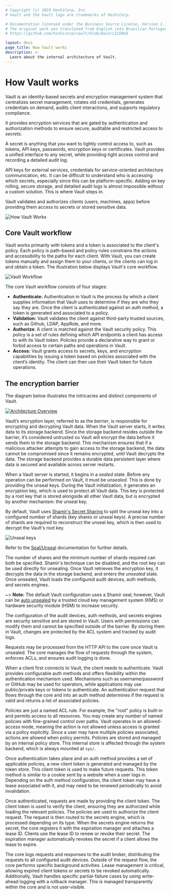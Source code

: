 ```yaml
---
# Copyright (c) 2024 HashiCorp, Inc.
# Vault and the Vault logo are trademarks of HashiCorp.

# Documentation licensed under the Business Source License, Version 1.1.
# The original work was translated from English into Brazilian Portuguese.
# https://github.com/hashicorp/vault/blob/main/LICENSE

layout: docs
page_title: How Vault works
description: >-
  Learn about the internal architecture of Vault.
---
```


# How Vault works


Vault is an identity-based secrets and encryption management system
that centralizes secret management, rotates old credentials, generates
credentials on demand, audits client interactions, and supports regulatory
compliance.

It provides encryption services that are gated by authentication and authorization
methods to ensure secure, auditable and restricted access to _secrets_.

A secret is anything that you want to tightly control access to, such as tokens,
API keys, passwords, encryption keys or certificates. Vault provides a unified
interface to any secret, while providing tight access control and recording a
detailed audit log.

API keys for external services, credentials for service-oriented architecture
communication, etc. It can be difficult to understand who is accessing which
secrets, especially since this can be platform-specific. Adding on key rolling,
secure storage, and detailed audit logs is almost impossible without a custom
solution. This is where Vault steps in.

Vault validates and authorizes clients (users, machines, apps) before providing
them access to secrets or stored sensitive data.

![How Vault Works](/img/how-vault-works.png)


## Core Vault workflow

Vault works primarily with tokens and a token is associated to the client's policy. Each policy is path-based and policy rules constrains the actions and accessibility to the paths for each client. With Vault, you can create tokens manually and assign them to your clients, or the clients can log in and obtain a token. The illustration below displays Vault's core workflow.

![Vault Workflow](/img/vault-workflow-diagram1.png)

 The core Vault workflow consists of four stages:

- **Authenticate:** Authentication in Vault is the process by which a client supplies information that Vault uses to determine if they are who they say they are. Once the client is authenticated against an auth method, a token is generated and associated to a policy.
- **Validation:** Vault validates the client against third-party trusted sources, such as Github, LDAP, AppRole, and more.
- **Authorize**: A client is matched against the Vault security policy.  This policy is a set of rules defining which API endpoints a client has access to with its Vault token. Policies provide a declarative way to grant or forbid access to certain paths and operations in Vault.
- **Access**: Vault grants access to secrets, keys, and encryption capabilities by issuing a token based on policies associated with the client’s identity. The client can then use their Vault token for future operations.


## The encryption barrier

The diagram below illustrates the intricacies and distinct components of Vault.

[![Architecture Overview](/img/layers.png)](/img/layers.png)

Vault’s encryption layer, referred to as the _barrier_, is responsible for encrypting and decrypting Vault data. When the Vault server starts, it writes data to its storage backend. Since the storage backend resides outside the barrier, it’s considered untrusted so Vault will encrypt the data before it sends them to the storage backend. This mechanism ensures that if a malicious attacker attempts to gain access to the storage backend, the data cannot be compromised since it remains encrypted, until Vault decrypts the data. The storage backend provides a durable data persistent layer where data is secured and available across server restarts.

When a Vault server is started, it begins in a _sealed_ state. Before any
operation can be performed on Vault, it must be _unsealed_. This is done by
providing the unseal keys. During the Vault initialization, it generates an
encryption key, which is used to protect all Vault data. This key is protected by
a root key that is stored alongside all other Vault data, but is encrypted by another mechanism: the unseal key.




By default, Vault uses [Shamir's Secret
Sharing](https://en.wikipedia.org/wiki/Shamir%27s_Secret_Sharing) to split the
unseal key into a configured number of shards (key shares or unseal
keys). A precise number of shards are required to reconstruct the unseal key,
which is then used to decrypt the Vault's root key.

![Unseal keys](/img/vault-shamir-seal.png)

Refer to the [Seal/Unseal](/vault/docs/concepts/seal#seal-unseal) documentation for
further details.

The number of shares and the minimum number of shards required can both be specified.
Shamir's technique can be disabled, and the root key can be used directly for
unsealing. Once Vault retrieves the encryption key, it decrypts the
data in the storage backend, and enters the _unsealed_ state. Once unsealed,
Vault loads the configured audit devices, auth methods, and secrets
engines.

~> **Note:** The default Vault configuration uses a Shamir seal; however, Vault can be [auto
unsealed](/vault/docs/concepts/seal#auto-unseal) by a trusted cloud key management
system (KMS) or hardware security module (HSM) to increase security.

The configuration of the audit devices, auth methods, and secrets engines are security sensitive and are stored in Vault. Users with permissions can modify them and cannot be specified outside of the barrier. By storing them in Vault, changes are protected by the ACL system and tracked by audit logs.

Requests may be processed from the HTTP API to the core once Vault is unsealed.
The core manages the flow of requests through the system,
enforces ACLs, and ensures audit logging is done.

When a client first connects to Vault, the client needs to authenticate. Vault provides
configurable auth methods and offers flexibility within the authentication mechanism
used. Mechanisms such as username/password or GitHub may be
used for operators, while applications may use public/private keys or tokens to
authenticate. An authentication request that flows through the core and into an auth
method determines if the request is valid and returns a list of
associated policies.

Policies are just a named ACL rule. For example, the "root" policy is built-in
and permits access to all resources. You may create any number of named policies
with fine-grained control over paths. Vault operates in an allowed-access mode, meaning the action is not allowed unless access is granted via a policy explicitly. Since a user may have multiple policies associated, actions are allowed when policy permits. Policies are stored and managed by an internal
policy store. This internal store is affected through the system backend,
which is always mounted at `sys/`.

Once authentication takes place and an auth method provides a set of applicable
policies, a new client token is generated and managed by the token store. This
client token is used to make future requests.
This token method is similar to a cookie sent by a website when a user logs in. Depending on the auth method configuration, the client
token may have a lease associated with it, and may need to be renewed periodically to avoid invalidation.

Once authenticated, requests are made by providing the client token. The client token is
used to verify the client, ensuring they are authorized while loading the relevant policies. The
policies are used to authorize the client request. The request is then routed to the secrets engine, which is processed depending on its type. When the secrets engine returns the secret, the core registers it with the expiration manager and attaches a lease ID.  Clients use the lease ID to renew or revoke their
secret. The expiration manager automatically revokes the secret if a client allows the lease to expire.

The core logs requests and responses to the audit broker, distributing the requests to all configured audit devices. Outside of the request
flow, the core performs specific background activities. Lease management is critical, allowing expired client tokens or secrets to be revoked automatically. Additionally, Vault handles specific partial-failure cases by using write-ahead logging with a rollback manager. This is managed transparently within the core and is not user-visible.
